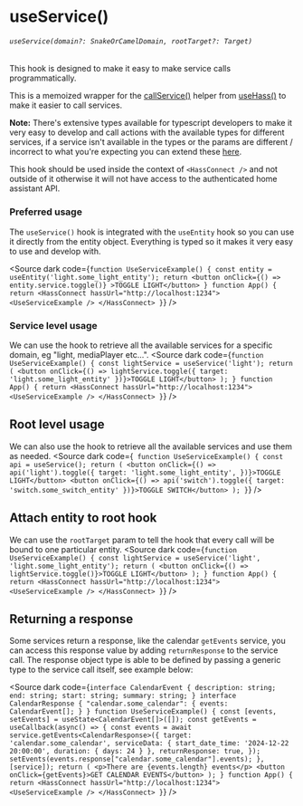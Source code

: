 
<Meta title="core/hooks/useService" />

# useService()
###### `useService(domain?: SnakeOrCamelDomain, rootTarget?: Target)`
This hook is designed to make it easy to make service calls programmatically.

This is a memoized wrapper for the [callService()](/docs/core-hooks-usehass-callservice--docs) helper from [useHass()](/docs/core-hooks-usehass--docs) to make it
easier to call services.

**Note:** There's extensive types available for typescript developers to make it very easy to develop and call actions with the available types for different
services, if a service isn't available in the types or the params are different / incorrect to what you're expecting you can extend these [here](/docs/introduction-typescriptsync--docs).

This hook should be used inside the context of `<HassConnect />` and not outside of it otherwise it will not have access to
the authenticated home assistant API.

### Preferred usage
The `useService()` hook is integrated with the `useEntity` hook so you can use it directly from the entity object.
Everything is typed so it makes it very easy to use and develop with.

<Source dark code={`
function UseServiceExample() {
  const entity = useEntity('light.some_light_entity');
  return <button onClick={() => entity.service.toggle()} >TOGGLE LIGHT</button>
}
function App() {
  return <HassConnect hassUrl="http://localhost:1234">
    <UseServiceExample />
  </HassConnect>
}
`} />

### Service level usage
We can use the hook to retrieve all the available services for a specific domain, eg "light, mediaPlayer etc...".
<Source dark code={`
function UseServiceExample() {
  const lightService = useService('light');
  return (
    <button onClick={() => lightService.toggle({
      target: 'light.some_light_entity'
    })}>TOGGLE LIGHT</button>
  );
}
function App() {
  return <HassConnect hassUrl="http://localhost:1234">
    <UseServiceExample />
  </HassConnect>
}
`} />

## Root level usage
We can also use the hook to retrieve all the available services and use them as needed.
<Source dark code={`
function UseServiceExample() {
  const api = useService();
  return (
    <button onClick={() => api('light').toggle({
      target: 'light.some_light_entity',
    })}>TOGGLE LIGHT</button>
    <button onClick={() => api('switch').toggle({
      target: 'switch.some_switch_entity'
    })}>TOGGLE SWITCH</button>
  );
}`} />

## Attach entity to root hook
We can use the `rootTarget` param to tell the hook that every call will be bound to one particular entity.
<Source dark code={`
function UseServiceExample() {
  const lightService = useService('light', 'light.some_light_entity');
  return (
    <button onClick={() => lightService.toggle()}>TOGGLE LIGHT</button>
  );
}
function App() {
  return <HassConnect hassUrl="http://localhost:1234">
    <UseServiceExample />
  </HassConnect>
}
`} />

## Returning a response
Some services return a response, like the calendar `getEvents` service, you can access this response value by adding `returnResponse` to the service call.
The response object type is able to be defined by passing a generic type to the service call itself, see example below:

<Source dark code={`
interface CalendarEvent {
  description: string;
  end: string;
  start: string;
  summary: string;
}
interface CalendarResponse {
  "calendar.some_calendar": {
    events: CalendarEvent[];
  }
}
function UseServiceExample() {
  const [events, setEvents] = useState<CalendarEvent[]>([]);
  const getEvents = useCallback(async() => {
    const events = await service.getEvents<CalendarResponse>({
      target: 'calendar.some_calendar',
      serviceData: {
        start_date_time: '2024-12-22 20:00:00',
        duration: {
          days: 24
        }
      },
      returnResponse: true,
    });
    setEvents(events.response["calendar.some_calendar"].events);
  }, [service]);
  return (
    <p>There are {events.length} events</p>
    <button onClick={getEvents}>GET CALENDAR EVENTS</button>
  );
}
function App() {
  return <HassConnect hassUrl="http://localhost:1234">
    <UseServiceExample />
  </HassConnect>
}
`} />